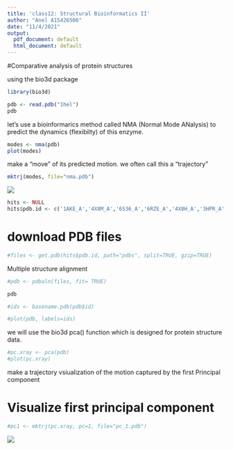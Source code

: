 ```yaml
---
title: 'class12: Structural Bioinformatics II'
author: "Anel A15426506"
date: "11/4/2021"
output:
  pdf_document: default
  html_document: default
---
```


\#Comparative analysis of protein structures

using the bio3d package

```r
library(bio3d)

pdb <- read.pdb("1hel")
pdb
```

let's use a bioinformarics method called NMA (Normal Mode ANalysis) to predict the dynamics (flexibilty) of this enzyme.

```r
modes <- nma(pdb)
plot(modes)
```

make a "move" of its predicted motion. we often call this a "trajectory"

```r
mktrj(modes, file="nma.pdb")
```

![](vmdscene.bmp)

```r
hits <- NULL
hits$pdb.id <- c('1AKE_A','4X8M_A','6S36_A','6RZE_A','4X8H_A','3HPR_A','1E4V_A','5EJE_A','1E4Y_A','3X2S_A','6HAP_A','6HAM_A','4K46_A','4NP6_A','3GMT_A','4PZL_A')
```

# download PDB files

```r
#files <- get.pdb(hits$pdb.id, path="pdbs", split=TRUE, gzip=TRUE)
```

Multiple structure alignment

```r
#pdb <- pdbaln(files, fit= TRUE)
```

```r
pdb
```

```r
#ids <- basename.pdb(pdb$id)
```

```r
#plot(pdb, labels=ids)
```

we will use the bio3d pca() function which is designed for protein structure data.

```r
#pc.xray <- pca(pdb)
#plot(pc.xray)
```

make a trajectory vsiualization of the motion captured by the first Principal component

# Visualize first principal component

```r
#pc1 <- mktrj(pc.xray, pc=1, file="pc_1.pdb")
```

![](pc_1.bmp)


